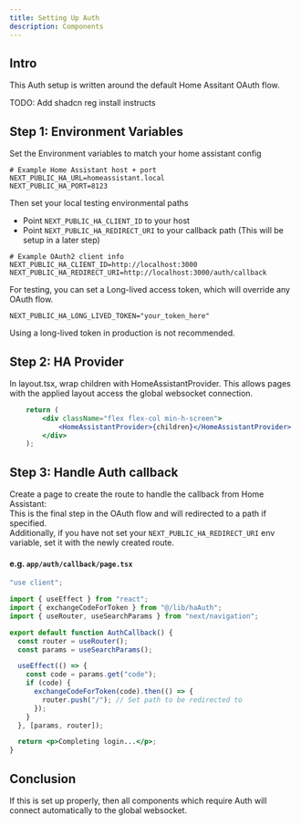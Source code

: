 ```yaml
---
title: Setting Up Auth
description: Components
---
```


## Intro
This Auth setup is written around the default Home Assitant OAuth flow.

TODO: Add shadcn reg install instructs

## Step 1: Environment Variables
Set the Environment variables to match your home assistant config
```
# Example Home Assistant host + port
NEXT_PUBLIC_HA_URL=homeassistant.local
NEXT_PUBLIC_HA_PORT=8123
```
Then set your local testing environmental paths
- Point `NEXT_PUBLIC_HA_CLIENT_ID` to your host 
- Point `NEXT_PUBLIC_HA_REDIRECT_URI` to your callback path (This will be setup in a later step)
```
# Example OAuth2 client info
NEXT_PUBLIC_HA_CLIENT_ID=http://localhost:3000
NEXT_PUBLIC_HA_REDIRECT_URI=http://localhost:3000/auth/callback
```

For testing, you can set a Long-lived access token, which will override any OAuth flow.
```
NEXT_PUBLIC_HA_LONG_LIVED_TOKEN="your_token_here"
```
<Callout type="error">
  Using a long-lived token in production is not recommended.
</Callout>

## Step 2: HA Provider
In layout.tsx, wrap children with HomeAssistantProvider.
This allows pages with the applied layout access the global websocket connection.
```jsx
    return (
        <div className="flex flex-col min-h-screen">
            <HomeAssistantProvider>{children}</HomeAssistantProvider>
        </div>
    );
```

## Step 3: Handle Auth callback
Create a page to create the route to handle the callback from Home Assistant:\
This is the final step in the OAuth flow and will redirected to a path if specified.\
Additionally, if you have not set your `NEXT_PUBLIC_HA_REDIRECT_URI` env variable, set it with the newly created route.

#### e.g. `app/auth/callback/page.tsx`
```jsx
"use client";

import { useEffect } from "react";
import { exchangeCodeForToken } from "@/lib/haAuth";
import { useRouter, useSearchParams } from "next/navigation";

export default function AuthCallback() {
  const router = useRouter();
  const params = useSearchParams();

  useEffect(() => {
    const code = params.get("code");
    if (code) {
      exchangeCodeForToken(code).then(() => {
        router.push("/"); // Set path to be redirected to
      });
    }
  }, [params, router]);

  return <p>Completing login...</p>;
}
```

## Conclusion
If this is set up properly, then all components which require Auth will connect automatically to the global websocket.

